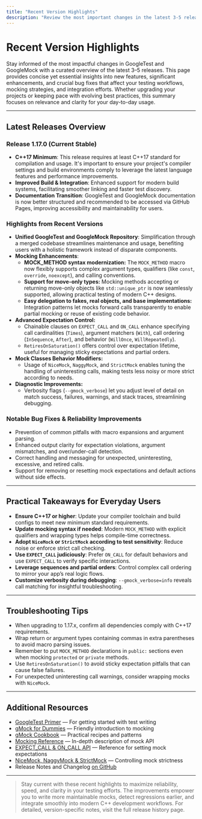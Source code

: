 ```yaml
---
title: "Recent Version Highlights"
description: "Review the most important changes in the latest 3-5 releases. This includes essential new features, headline improvements, and notable fixes that may influence everyday usage or compatibility. Great for users who want to keep current but need relevant details fast."
---
```


# Recent Version Highlights

Stay informed of the most impactful changes in GoogleTest and GoogleMock with a curated overview of the latest 3–5 releases. This page provides concise yet essential insights into new features, significant enhancements, and crucial bug fixes that affect your testing workflows, mocking strategies, and integration efforts. Whether upgrading your projects or keeping pace with evolving best practices, this summary focuses on relevance and clarity for your day-to-day usage.

---

## Latest Releases Overview

### Release 1.17.0 (Current Stable)
- **C++17 Minimum**: This release requires at least C++17 standard for compilation and usage. It's important to ensure your project's compiler settings and build environments comply to leverage the latest language features and performance improvements.
- **Improved Build & Integration**: Enhanced support for modern build systems, facilitating smoother linking and faster test discovery.
- **Documentation Transition**: GoogleTest and GoogleMock documentation is now better structured and recommended to be accessed via GitHub Pages, improving accessibility and maintainability for users.

### Highlights from Recent Versions
- **Unified GoogleTest and GoogleMock Repository**: Simplification through a merged codebase streamlines maintenance and usage, benefiting users with a holistic framework instead of disparate components.
- **Mocking Enhancements**:
  - **MOCK_METHOD syntax modernization:** The `MOCK_METHOD` macro now flexibly supports complex argument types, qualifiers (like `const`, `override`, `noexcept`), and calling conventions.
  - **Support for move-only types:** Mocking methods accepting or returning move-only objects like `std::unique_ptr` is now seamlessly supported, allowing practical testing of modern C++ designs.
  - **Easy delegation to fakes, real objects, and base implementations:** Integration patterns let mocks forward calls transparently to enable partial mocking or reuse of existing code behavior.
- **Advanced Expectation Control:**
  - Chainable clauses on `EXPECT_CALL` and `ON_CALL` enhance specifying call cardinalities (`Times`), argument matchers (`With`), call ordering (`InSequence`, `After`), and behavior (`WillOnce`, `WillRepeatedly`).
  - `RetiresOnSaturation()` offers control over expectation lifetime, useful for managing sticky expectations and partial orders.
- **Mock Classes Behavior Modifiers:**
  - Usage of `NiceMock`, `NaggyMock`, and `StrictMock` enables tuning the handling of uninteresting calls, making tests less noisy or more strict according to needs.
- **Diagnostic Improvements:**
  - Verbosity flags (`--gmock_verbose`) let you adjust level of detail on match success, failures, warnings, and stack traces, streamlining debugging.

### Notable Bug Fixes & Reliability Improvements
- Prevention of common pitfalls with macro expansions and argument parsing.
- Enhanced output clarity for expectation violations, argument mismatches, and over/under-call detection.
- Correct handling and messaging for unexpected, uninteresting, excessive, and retired calls.
- Support for removing or resetting mock expectations and default actions without side effects.

---

## Practical Takeaways for Everyday Users

- **Ensure C++17 or higher**: Update your compiler toolchain and build configs to meet new minimum standard requirements.
- **Update mocking syntax if needed**: Modern `MOCK_METHOD` with explicit qualifiers and wrapping types helps compile-time correctness.
- **Adopt `NiceMock` or `StrictMock` according to test sensitivity**: Reduce noise or enforce strict call checking.
- **Use `EXPECT_CALL` judiciously**: Prefer `ON_CALL` for default behaviors and use `EXPECT_CALL` to verify specific interactions.
- **Leverage sequences and partial orders**: Control complex call ordering to mirror your app’s real logic flows.
- **Customize verbosity during debugging**: `--gmock_verbose=info` reveals call matching for insightful troubleshooting.

---

## Troubleshooting Tips

- When upgrading to 1.17.x, confirm all dependencies comply with C++17 requirements.
- Wrap return or argument types containing commas in extra parentheses to avoid macro parsing issues.
- Remember to put `MOCK_METHOD` declarations in `public:` sections even when mocking `protected` or `private` methods.
- Use `RetiresOnSaturation()` to avoid sticky expectation pitfalls that can cause false failures.
- For unexpected uninteresting call warnings, consider wrapping mocks with `NiceMock`.

---

## Additional Resources

- [GoogleTest Primer](primer.md) — For getting started with test writing
- [gMock for Dummies](gmock_for_dummies.md) — Friendly introduction to mocking
- [gMock Cookbook](gmock_cook_book.md) — Practical recipes and patterns
- [Mocking Reference](mocking.md) — In-depth description of mock API
- [EXPECT_CALL & ON_CALL API](api_reference/mocking_core/expect_call_on_call.md) — Reference for setting mock expectations
- [NiceMock, NaggyMock & StrictMock](api_reference/mocking_core/nice_naggy_strict_mocks.md) — Controlling mock strictness
- Release Notes and Changelog [on GitHub](https://github.com/google/googletest/releases)

---

> Stay current with these recent highlights to maximize reliability, speed, and clarity in your testing efforts. The improvements empower you to write more maintainable mocks, detect regressions earlier, and integrate smoothly into modern C++ development workflows. For detailed, version-specific notes, visit the full release history page.
